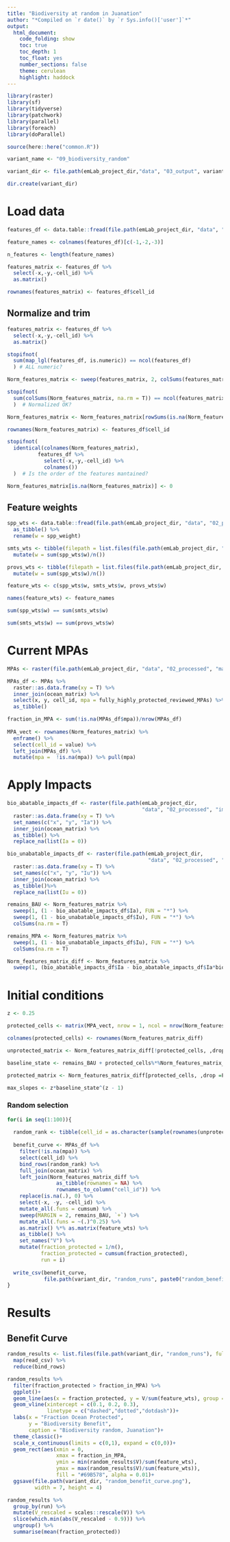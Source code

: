 ```yaml
---
title: "Biodiversity at random in Juanation"
author: "*Compiled on `r date()` by `r Sys.info()['user']`*"
output: 
  html_document:
    code_folding: show
    toc: true
    toc_depth: 1
    toc_float: yes
    number_sections: false
    theme: cerulean
    highlight: haddock
---
```


```r
library(raster)
library(sf)
library(tidyverse)
library(patchwork)
library(parallel)
library(foreach)
library(doParallel)

source(here::here("common.R"))

variant_name <- "09_biodiversity_random"

variant_dir <- file.path(emLab_project_dir,"data", "03_output", variant_name)

dir.create(variant_dir)
```

# Load data 

```r
features_df <- data.table::fread(file.path(emLab_project_dir, "data", "02_processed", "features_df", "all_bio_features_df.csv"))

feature_names <- colnames(features_df)[c(-1,-2,-3)]

n_features <- length(feature_names)

features_matrix <- features_df %>% 
  select(-x,-y,-cell_id) %>% 
  as.matrix()

rownames(features_matrix) <- features_df$cell_id
```

## Normalize and trim

```r
features_matrix <- features_df %>% 
  select(-x,-y,-cell_id) %>% 
  as.matrix()

stopifnot(
  sum(map_lgl(features_df, is.numeric)) == ncol(features_df) 
  ) # ALL numeric?

Norm_features_matrix <- sweep(features_matrix, 2, colSums(features_matrix, na.rm = T), FUN = "/")

stopifnot(
  sum(colSums(Norm_features_matrix, na.rm = T)) == ncol(features_matrix)
  )  # Normalized OK?

Norm_features_matrix <- Norm_features_matrix[rowSums(is.na(Norm_features_matrix)) != ncol(Norm_features_matrix), , drop = F]

rownames(Norm_features_matrix) <- features_df$cell_id

stopifnot(
  identical(colnames(Norm_features_matrix), 
          features_df %>% 
            select(-x,-y,-cell_id) %>% 
            colnames())
  )  # Is the order of the features mantained?

Norm_features_matrix[is.na(Norm_features_matrix)] <- 0
```

## Feature weights 

```r
spp_wts <- data.table::fread(file.path(emLab_project_dir, "data", "02_processed", "species_list", "spp_weights.csv")) %>% 
  as_tibble() %>% 
  rename(w = spp_weight)

smts_wts <- tibble(filepath = list.files(file.path(emLab_project_dir, "data", "02_processed","seamounts"), full.names = T)) %>% 
  mutate(w = sum(spp_wts$w)/n())

provs_wts <- tibble(filepath = list.files(file.path(emLab_project_dir, "data", "02_processed", "biogeography"), full.names = T, pattern = "\\.tif")) %>% 
  mutate(w = sum(spp_wts$w)/n())

feature_wts <- c(spp_wts$w, smts_wts$w, provs_wts$w)

names(feature_wts) <- feature_names

sum(spp_wts$w) == sum(smts_wts$w)

sum(smts_wts$w) == sum(provs_wts$w)
```

# Current MPAs

```r
MPAs <- raster(file.path(emLab_project_dir, "data", "02_processed", "masks", "fully_highly_protected_reviewed_MPAs.tif"))

MPAs_df <- MPAs %>% 
  raster::as.data.frame(xy = T) %>%
  inner_join(ocean_matrix) %>% 
  select(x, y, cell_id, mpa = fully_highly_protected_reviewed_MPAs) %>%
  as_tibble() 

fraction_in_MPA <- sum(!is.na(MPAs_df$mpa))/nrow(MPAs_df)
  
MPA_vect <- rownames(Norm_features_matrix) %>% 
  enframe() %>% 
  select(cell_id = value) %>% 
  left_join(MPAs_df) %>% 
  mutate(mpa =  !is.na(mpa)) %>% pull(mpa)
```

# Apply Impacts 

```r
bio_abatable_impacts_df <- raster(file.path(emLab_project_dir, 
                                            "data", "02_processed", "impacts", "chi", "abatable_impacts_5_yr_avg_log.tif")) %>% 
  raster::as.data.frame(xy = T) %>% 
  set_names(c("x", "y", "Ia")) %>% 
  inner_join(ocean_matrix) %>% 
  as_tibble() %>% 
  replace_na(list(Ia = 0))

bio_unabatable_impacts_df <- raster(file.path(emLab_project_dir, 
                                              "data", "02_processed", "impacts", "chi", "unabatable_impacts_5_yr_avg_log.tif")) %>% 
  raster::as.data.frame(xy = T) %>% 
  set_names(c("x", "y", "Iu")) %>% 
  inner_join(ocean_matrix) %>% 
  as_tibble()%>% 
  replace_na(list(Iu = 0))

remains_BAU <- Norm_features_matrix %>% 
  sweep(1, (1 - bio_abatable_impacts_df$Ia), FUN = "*") %>% 
  sweep(1, (1 - bio_unabatable_impacts_df$Iu), FUN = "*") %>% 
  colSums(na.rm = T)

remains_MPA <- Norm_features_matrix %>% 
  sweep(1, (1 - bio_unabatable_impacts_df$Iu), FUN = "*") %>% 
  colSums(na.rm = T)

Norm_features_matrix_diff <- Norm_features_matrix %>% 
  sweep(1, (bio_abatable_impacts_df$Ia - bio_abatable_impacts_df$Ia*bio_unabatable_impacts_df$Iu), FUN = "*")
```

# Initial conditions

```r
z <- 0.25

protected_cells <- matrix(MPA_vect, nrow = 1, ncol = nrow(Norm_features_matrix_diff))

colnames(protected_cells) <- rownames(Norm_features_matrix_diff)

unprotected_matrix <- Norm_features_matrix_diff[!protected_cells, ,drop = F]

baseline_state <- remains_BAU + protected_cells%*%Norm_features_matrix_diff

protected_matrix <- Norm_features_matrix_diff[protected_cells, ,drop =F]

max_slopes <- z*baseline_state^(z - 1)
```

### Random selection

```r
for(i in seq(1:100)){ 
  
  random_rank <- tibble(cell_id = as.character(sample(rownames(unprotected_matrix))))
  
  benefit_curve <- MPAs_df %>% 
    filter(!is.na(mpa)) %>% 
    select(cell_id) %>% 
    bind_rows(random_rank) %>% 
    full_join(ocean_matrix) %>% 
    left_join(Norm_features_matrix_diff %>% 
                as_tibble(rownames = NA) %>% 
                rownames_to_column("cell_id")) %>% 
    replace(is.na(.), 0) %>% 
    select(-x, -y, -cell_id) %>% 
    mutate_all(.funs = cumsum) %>% 
    sweep(MARGIN = 2, remains_BAU, `+`) %>%
    mutate_all(.funs = ~(.)^0.25) %>% 
    as.matrix() %*% as.matrix(feature_wts) %>% 
    as_tibble() %>% 
    set_names("V") %>% 
    mutate(fraction_protected = 1/n(),
           fraction_protected = cumsum(fraction_protected),
           run = i)
  
  write_csv(benefit_curve, 
            file.path(variant_dir, "random_runs", paste0("random_benefit_curve_", i ,".csv"))) 
}
```

# Results

## Benefit Curve

```r
random_results <- list.files(file.path(variant_dir, "random_runs"), full.names = T) %>% 
  map(read_csv) %>% 
  reduce(bind_rows)

random_results %>%
  filter(fraction_protected > fraction_in_MPA) %>% 
  ggplot()+
  geom_line(aes(x = fraction_protected, y = V/sum(feature_wts), group = run))+
  geom_vline(xintercept = c(0.1, 0.2, 0.3),
             linetype = c("dashed","dotted","dotdash"))+
  labs(x = "Fraction Ocean Protected",
       y = "Biodiversity Benefit",
       caption = "Biodiversity random, Juanation")+
  theme_classic()+
  scale_x_continuous(limits = c(0,1), expand = c(0,0))+
  geom_rect(aes(xmin = 0, 
                xmax = fraction_in_MPA, 
                ymin = min(random_results$V)/sum(feature_wts), 
                ymax = max(random_results$V)/sum(feature_wts)),
                fill = "#69B578", alpha = 0.01)+
  ggsave(file.path(variant_dir, "random_benefit_curve.png"),
         width = 7, height = 4)
```


```r
random_results %>% 
  group_by(run) %>% 
  mutate(V_rescaled = scales::rescale(V)) %>% 
  slice(which.min(abs(V_rescaled - 0.9))) %>% 
  ungroup() %>% 
  summarise(mean(fraction_protected))
```

